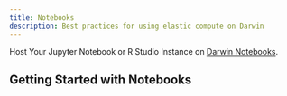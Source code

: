 ```yaml
---
title: Notebooks
description: Best practices for using elastic compute on Darwin
---
```


Host Your Jupyter Notebook or R Studio Instance on [Darwin Notebooks](https://buildwithfern.com/?utm_source=docs-starter-openapi/sdks).

## Getting Started with Notebooks

<Cards>
  <Card
    title="Sourcing Data Upload"
    icon="fa-solid fa-stream"
    href=""
  />
  <Card
    title="Notebook Integrations"
    icon="fa-solid fa-network-wired"
    href=""
  />
  <Card
    title="Host a Darwin Notebook"
    icon="fa-solid fa-toolbox"
    href=""
  />
  <Card
    title="Notebook Templates"
    icon="fa-solid fa-toolbox"
    href=""
  />
</Cards>